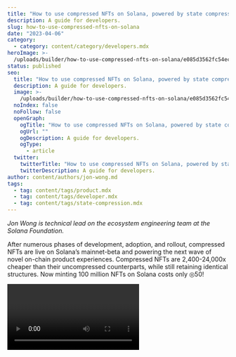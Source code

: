 ```yaml
---
title: "How to use compressed NFTs on Solana, powered by state compression"
description: A guide for developers.
slug: how-to-use-compressed-nfts-on-solana
date: "2023-04-06"
category:
  - category: content/category/developers.mdx
heroImage: >-
  /uploads/builder/how-to-use-compressed-nfts-on-solana/e085d3562fc54ec4a1623b2143d31d2d.png
status: published
seo:
  title: "How to use compressed NFTs on Solana, powered by state compression"
  description: A guide for developers.
  image: >-
    /uploads/builder/how-to-use-compressed-nfts-on-solana/e085d3562fc54ec4a1623b2143d31d2d.png
  noIndex: false
  noFollow: false
  openGraph:
    ogTitle: "How to use compressed NFTs on Solana, powered by state compression"
    ogUrl: ""
    ogDescription: A guide for developers.
    ogType:
      - article
  twitter:
    twitterTitle: "How to use compressed NFTs on Solana, powered by state compression"
    twitterDescription: A guide for developers.
author: content/authors/jon-wong.md
tags:
  - tag: content/tags/product.mdx
  - tag: content/tags/developer.mdx
  - tag: content/tags/state-compression.mdx
---
```


_Jon Wong is technical lead on the ecosystem engineering team at the Solana Foundation._

After numerous phases of development, adoption, and rollout, compressed NFTs are live on Solana’s mainnet-beta and powering the next wave of novel on-chain product experiences. Compressed NFTs are 2,400-24,000x cheaper than their uncompressed counterparts, while still retaining identical structures. Now minting 100 million NFTs on Solana costs only ◎50!

<video url="https://youtu.be/A_U1Nd41vPc " />

For the developers who want to get started with compressed NFTs, there are five key things to know:

1.  [Understand Merkle trees](https://solana.com/news/how-to-use-compressed-nfts-on-solana#understand-merkle-trees)
2.  [Initialize the tree](https://solana.com/news/how-to-use-compressed-nfts-on-solana#initialize-tree)
3.  [Mint an NFT](https://solana.com/news/how-to-use-compressed-nfts-on-solana#mint-an-nft)
4.  [Use an RPC to get the latest data](https://solana.com/news/how-to-use-compressed-nfts-on-solana#rpc)
5.  [Use proofs to transfer NFTs](https://solana.com/news/how-to-use-compressed-nfts-on-solana#proofs)

## Understand Merkle trees

State compression takes advantage of Merkle trees, a data structure known for its capability to “compress” the verifiability of a tree of data into a “hash,” or “fingerprint,” of the current state of the tree. The Merkle roots are stored on-chain and updates are stored directly in the Solana ledger, meaning anyone can verifiably (and permissionlessly) reconstruct the tree, combining a vast amount of verifiable off-chain storage with a low overall cost of on-chain storage.

Engineers at Solana Labs added the capability to concurrently update Merkle trees multiple times in the same block by allowing the fast-forwarding of stale proofs. This capability is unique to Solana. [See more in the whitepaper.](https://drive.google.com/file/d/1BOpa5OFmara50fTvL0VIVYjtg-qzHCVc/view)

## Initialize the tree

The first thing you need to do is initialize the Merkle tree. There are three parameters to any Merkle tree: 1) Depth (capacity), 2) buffer size (concurrency / latency), and 3) canopy height (composability).

Depth is easy —t he capacity of a perfectly balanced concurrent Merkle tree is `2^{DEPTH},` and trees can be configured to hold anywhere from eight leaves all the way up to a billion (2^30). In this case, leaves can be NFTs.

Buffer size is an approximation of the number of concurrent updates that can happen in the same block. Merkle trees typically have an issue whereby any modification of the tree causes any previously computed proofs to go out-of-date, but with this novel concurrent Merkle tree implementation, stale proofs can be fast-forwarded and still be accepted by the smart contract. A buffer size of 64 means that any given proof will still remain valid for up to 64 updates of the tree, after which it must be recomputed. Buffer size can be anywhere from eight to 2048.

Canopy height specifies the portion of the tree that remains on-chain, reducing the amount of proofs that have to be submitted by clients for verification. Given the current transaction size limits on Solana, this is the only feasible way to pass enough proofs to be able to validate the existence of trees with a depth > 20. Canopy height maxes out at 17.

Rather than initialize one giant tree to hold everything, I recommend issuing numerous, smaller trees of varying sizes. This reduces write-lock contention on the tree account, as well as provides more opportunities for composability by reducing the number of proofs needed to be submitted for any given modification.

Choose a canopy height that maximizes composability — while it costs more in rent, a canopy height that is DEPTH-3 provides a similar interface to existing NFT-related smart contracts that already pass 3 accounts. For example, a tree of depth 20 could have a canopy of 17 so that clients only need to submit three proofs to make any modification to a tree.

## Mint an NFT

Tooling for minting compressed NFTs is already live. [Bubblegum](https://github.com/metaplex-foundation/metaplex-program-library/tree/master/bubblegum/program), the smart contract written by Metaplex that powers compressed NFTs, uses state compression under the hood. Mint, transfer, and replace instructions should be issued against the Bubblegum smart contract. Mints do not require proofs, so anyone can mint compressed NFTs as easily as before.

## Use an RPC to get the latest data

Compressed NFTs eschew the typical on-chain account approach, and because data related to trees is being issued into the Solana ledger, RPCs are required to make the “read” experience nice and snappy. [Helius](https://helius.xyz/), [SimpleHash](https://simplehash.com/), and [Triton](https://triton.one/#/) all have support for compressed NFTs, and 2/3 implement the Metaplex Read API—a uniform interface for retrieving all the information necessary about both compressed and uncompressed NFTs.

## Use proofs to transfer NFTs

Because of how compressed NFTs are stored, any modifications to those NFTs (such as an ownership change, or an update to the metadata like the collection information) requires a modification of the storage tree itself. In order to do so, one must compute the _proofs_ needed to signify that you know the latest state of the tree, along with the signature of the leaf owner (or delegate).

Merkle tree proofs are the set of hashes that can be used to prove that the leaf was in the tree to begin with.RPC nodes can provide this with the `` `getAssetProof` `` Read API RPC method. Depending on the canopy height of the tree, one can submit a subset of the proof path and let the on-chain program handle reconciling the rest of it.

Submit the proofs along with the modification you want to make (a new owner!) and send the transaction. Voila!

Once you’ve understood these concepts, you should be ready to take advantage of compressed NFTs and build brand new experiences.

Here are some additional resources for you to explore:

- Video: [Minting Compressed NFTs](https://www.youtube.com/watch?v=A_U1Nd41vPc)
- Video: [Transferring Compressed NFTs](https://www.youtube.com/watch?v=FOO5eT7K_e4)
- Video: [Spotlight on Compressed State](https://youtu.be/W4xm4kuXwQk)
- Video: [Compressed NFTs Crash Course Twitch Stream](https://www.twitch.tv/videos/1779068559)
- Example application: [One Million NFTs](https://www.onemillionnfts.page/)
- Example application: [Compressed NFT Calculator](https://compressed.app/)
- Example code: [Readme.md on Github](https://github.com/solana-developers/compressed-nfts/#readme)

### Learn from Solana Developers

Hello! Use the editor to add your copy!
